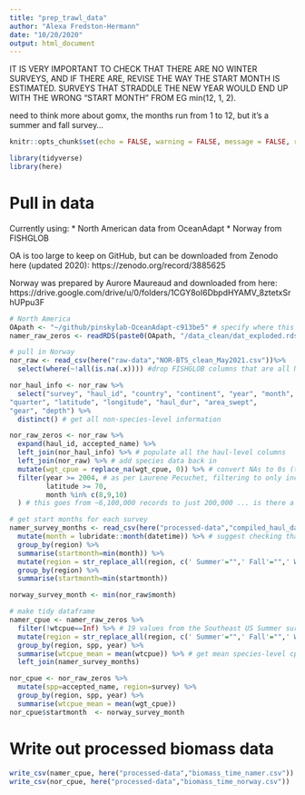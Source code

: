 ```yaml
---
title: "prep_trawl_data"
author: "Alexa Fredston-Hermann"
date: "10/20/2020"
output: html_document
---
```


IT IS VERY IMPORTANT TO CHECK THAT THERE ARE NO WINTER SURVEYS, AND IF THERE ARE, REVISE THE WAY THE START MONTH IS ESTIMATED. SURVEYS THAT STRADDLE THE NEW YEAR WOULD END UP WITH THE WRONG "START MONTH" FROM EG min(12, 1, 2). 

need to think more about gomx, the months run from 1 to 12, but it's a summer and fall survey...

```r
knitr::opts_chunk$set(echo = FALSE, warning = FALSE, message = FALSE, results=FALSE, eval=TRUE)
```

```r
library(tidyverse)
library(here)
```

# Pull in data 

Currently using:
* North American data from OceanAdapt
* Norway from FISHGLOB

OA is too large to keep on GitHub, but can be downloaded from Zenodo here (updated 2020): https://zenodo.org/record/3885625 

Norway was prepared by Aurore Maureaud and downloaded from here: https://drive.google.com/drive/u/0/folders/1CGY8oI6DbpdHYAMV_8ztetxSrhUPpu3F 

```r
# North America
OApath <- "~/github/pinskylab-OceanAdapt-c913be5" # specify where this directory is stored on your machine 
namer_raw_zeros <- readRDS(paste0(OApath, "/data_clean/dat_exploded.rds")) # pull in the entire dataset with zeros representing true absences; think this is based on the list of common species in all-regions-trimmed 

# pull in Norway
nor_raw <- read_csv(here("raw-data","NOR-BTS_clean_May2021.csv"))%>% 
  select(where(~!all(is.na(.x)))) #drop FISHGLOB columns that are all NAs for this survey

nor_haul_info <- nor_raw %>% 
  select("survey", "haul_id", "country", "continent", "year", "month", 
"quarter", "latitude", "longitude", "haul_dur", "area_swept", 
"gear", "depth") %>% 
  distinct() # get all non-species-level information

nor_raw_zeros <- nor_raw %>% 
  expand(haul_id, accepted_name) %>% 
  left_join(nor_haul_info) %>% # populate all the haul-level columns 
  left_join(nor_raw) %>% # add species data back in
  mutate(wgt_cpue = replace_na(wgt_cpue, 0)) %>% # convert NAs to 0s (true absences)
  filter(year >= 2004, # as per Laurene Pecuchet, filtering to only include the Barents Sea autumn survey in years with a standardized survey methodology
         latitude >= 70,
         month %in% c(8,9,10)
  ) # this goes from ~6,100,000 records to just 200,000 ... is there a way to use the rest of the data? (or maybe they're artefacts of the expansion -- e.g., species that are only in the Norwegian Sea?)
```

```r
# get start months for each survey 
namer_survey_months <- read_csv(here("processed-data","compiled_haul_data.csv")) %>% 
  mutate(month = lubridate::month(datetime)) %>% # suggest checking that there are no december entries here, and if there are, ensure that they're fall surveys not winter, so they don't represent start months! for NAmer this is the case for GoMx and NEUS
  group_by(region) %>% 
  summarise(startmonth=min(month)) %>% 
  mutate(region = str_replace_all(region, c(' Summer'="",' Fall'="",' Winter'="",' Spring'="",' Triennial'="", ' Annual'=""))) %>% 
  group_by(region) %>% 
  summarise(startmonth=min(startmonth))

norway_survey_month <- min(nor_raw$month)

# make tidy dataframe 
namer_cpue <- namer_raw_zeros %>% 
  filter(!wtcpue==Inf) %>% # 19 values from the Southeast US Summer survey in 1992 have values of Inf for some reason
  mutate(region = str_replace_all(region, c(' Summer'="",' Fall'="",' Winter'="",' Spring'="",' Triennial'="", ' Annual'=""))) %>% # get rid of seasons so that the different seasonal surveys in each region look like replicates of one regional survey
  group_by(region, spp, year) %>% 
  summarise(wtcpue_mean = mean(wtcpue)) %>% # get mean species-level cpue for that region and year across all hauls in the region
  left_join(namer_survey_months)

nor_cpue <- nor_raw_zeros %>% 
  mutate(spp=accepted_name, region=survey) %>% 
  group_by(region, spp, year) %>% 
  summarise(wtcpue_mean = mean(wgt_cpue))
nor_cpue$startmonth  <- norway_survey_month
```

# Write out processed biomass data

```r
write_csv(namer_cpue, here("processed-data","biomass_time_namer.csv"))
write_csv(nor_cpue, here("processed-data","biomass_time_norway.csv"))

```
